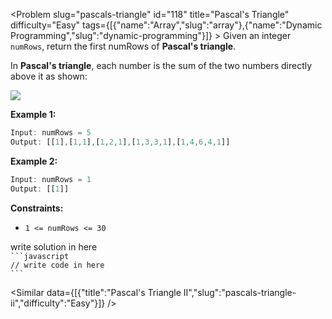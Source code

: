 
<Problem slug="pascals-triangle" id="118" title="Pascal's Triangle" difficulty="Easy" tags={[{"name":"Array","slug":"array"},{"name":"Dynamic Programming","slug":"dynamic-programming"}]} >
    Given an integer `numRows`, return the first numRows of **Pascal's triangle**.

In **Pascal's triangle**, each number is the sum of the two numbers directly above it as shown:

![](https://upload.wikimedia.org/wikipedia/commons/0/0d/PascalTriangleAnimated2.gif)

**Example 1:**

```javascript 
Input: numRows = 5
Output: [[1],[1,1],[1,2,1],[1,3,3,1],[1,4,6,4,1]]

```

**Example 2:**

```javascript 
Input: numRows = 1
Output: [[1]]

```

**Constraints:**

*   `1 <= numRows <= 30`
</Problem >

<Solution>
write solution in here
</Solution>

<Code>
```javascript
// write code in here
```
</Code>

<Similar data={[{"title":"Pascal's Triangle II","slug":"pascals-triangle-ii","difficulty":"Easy"}]} />
